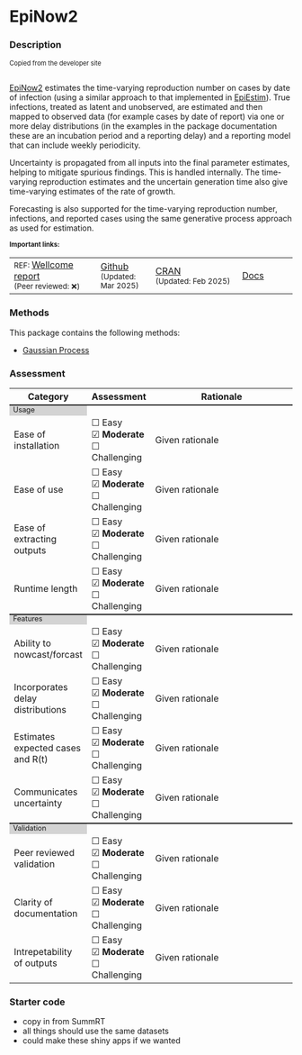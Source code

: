 # EpiNow2 {.unnumbered}

### Description
<div style="font-size:0.8em">Copied from the developer site<br><br></div>

[EpiNow2](package_EpiNow2.qmd) estimates the time-varying reproduction number on cases by date of infection (using a similar approach to that implemented in [EpiEstim](package_EpiEstim.qmd)). True infections, treated as latent and unobserved, are estimated and then mapped to observed data (for example cases by date of report) via one or more delay distributions (in the examples in the package documentation these are an incubation period and a reporting delay) and a reporting model that can include weekly periodicity.

Uncertainty is propagated from all inputs into the final parameter estimates, helping to mitigate spurious findings. This is handled internally. The time-varying reproduction estimates and the uncertain generation time also give time-varying estimates of the rate of growth.

Forecasting is also supported for the time-varying reproduction number, infections, and reported cases using the same generative process approach as used for estimation.

<small style="font-weight: bold;margin-bottom: 0;">Important links:</small>

| | | | |
|:-------------|:--------|:-------------|:--------|
|<small>REF: </small> [Wellcome report](https://wellcomeopenresearch.org/articles/5-112) <br><small>(Peer reviewed: ❌)</small> | [Github](https://github.com/epiforecasts/EpiNow2) <small><br>(Updated: Mar 2025)</small>| [CRAN](https://cran.r-project.org/web/packages/EpiNow2/index.html) <small><br>(Updated: Feb 2025)</small>|  [Docs](https://epiforecasts.io/EpiNow2/) |




### Methods

This package contains the following methods:

- [Gaussian Process](methods_time.qmd#sec-gaussianprocess)

### Assessment

```{=html}
<table>
    <!---HEADING --->
    <tr style="border-top: none;">
      <th style="font-weight: bold; width: 20%">Category</th>
      <th style="font-weight: bold; width: 20%">Assessment</th>
      <th style="font-weight: bold; width: 50%">Rationale</th>
    </tr>
    
    <!------ SECTION 1: USAGE -------->
    <tr columnspan="3", style="background-color: lightgrey;border-top: 2px solid;margin-top: 1;margin-bottom: 1; line-height: 1;font-size: 0.8em;">
      <td> Usage </td>
    </tr>
    
    <tr>
        <td>Ease of installation</td>
        <td>
          ☐ Easy <div style="height:1px;"><br></div>
          ☑ <b>Moderate</b> <div style="height:1px;"><br></div>
          ☐ Challenging
        </td>
        <td>Given rationale</td>
        
    </tr>
        <tr>
        <td>Ease of use</td>
        <td>
          ☐ Easy <div style="height:1px;"><br></div>
          ☑ <b>Moderate</b> <div style="height:1px;"><br></div>
          ☐ Challenging
        </td>
        <td>Given rationale</td>
    </tr>
    
    <tr>
        <td>Ease of extracting outputs</td>
        <td>
          ☐ Easy <div style="height:1px;"><br></div>
          ☑ <b>Moderate</b> <div style="height:1px;"><br></div>
          ☐ Challenging
        </td>
        <td>Given rationale</td>
    </tr>
    
     <tr>
        <td>Runtime length</td>
        <td>
          ☐ Easy <div style="height:1px;"><br></div>
          ☑ <b>Moderate</b> <div style="height:1px;"><br></div>
          ☐ Challenging
        </td>
        <td>Given rationale</td>
    </tr>
    
    <!------ SECTION 2: FEATURES -------->
        <tr columnspan="3", style="background-color: lightgrey;border-top: 2px solid;margin-top: 1;margin-bottom: 1; line-height: 1;font-size: 0.8em;">
      <td> Features </td>
    </tr>
    
     <tr>
        <td>Ability to nowcast/forcast</td>
        <td>
          ☐ Easy <div style="height:1px;"><br></div>
          ☑ <b>Moderate</b> <div style="height:1px;"><br></div>
          ☐ Challenging
        </td>
        <td>Given rationale</td>
    </tr>
    
    <tr>
        <td>Incorporates delay distributions</td>
        <td>
          ☐ Easy <div style="height:1px;"><br></div>
          ☑ <b>Moderate</b> <div style="height:1px;"><br></div>
          ☐ Challenging
        </td>
        <td>Given rationale</td>
    </tr>

    <tr>
        <td>Estimates expected cases and R(t)</td>
        <td>
          ☐ Easy <div style="height:1px;"><br></div>
          ☑ <b>Moderate</b> <div style="height:1px;"><br></div>
          ☐ Challenging
        </td>
        <td>Given rationale</td>
    </tr>
    
    <tr>
        <td>Communicates uncertainty</td>
        <td>
          ☐ Easy <div style="height:1px;"><br></div>
          ☑ <b>Moderate</b> <div style="height:1px;"><br></div>
          ☐ Challenging
        </td>
        <td>Given rationale</td>
    </tr>
    
    <!------ SECTION 3: VALIDATION -------->
        <tr columnspan="3", style="background-color: lightgrey;border-top: 2px solid;margin-top: 1;margin-bottom: 1; line-height: 1;font-size: 0.8em;">
      <td> Validation</td>
    </tr>
    
                            <tr>
        <td>Peer reviewed validation</td>
        <td>
          ☐ Easy <div style="height:1px;"><br></div>
          ☑ <b>Moderate</b> <div style="height:1px;"><br></div>
          ☐ Challenging
        </td>
        <td>Given rationale</td>
    </tr>
                                <tr>
        <td>Clarity of documentation</td>
        <td>
          ☐ Easy <div style="height:1px;"><br></div>
          ☑ <b>Moderate</b> <div style="height:1px;"><br></div>
          ☐ Challenging
        </td>
        <td>Given rationale</td>
    </tr>
                        <tr>
        <td>Intrepetability of outputs</td>
        <td>
          ☐ Easy <div style="height:1px;"><br></div>
          ☑ <b>Moderate</b> <div style="height:1px;"><br></div>
          ☐ Challenging
        </td>
        <td>Given rationale</td>
    </tr>

</table>
```

### Starter code

- copy in from SummRT
- all things should use the same datasets
- could make these shiny apps if we wanted
